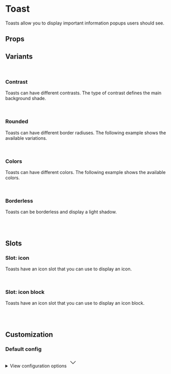 
<Meta of={ToastStories} />

# Toast

Toasts allow you to display important information popups users should see.

<Primary />

## Props

<Controls />

## Variants

<br />

### Contrast

Toasts can have different contrasts. The type of contrast defines the main background shade.

<div className="bg-slate-100 dark:bg-slate-900 p-6 rounded-sm">
  <div className="grid grid-cols-1 md:grid-cols-2 gap-6 w-full max-w-2xl">
    <div>
      <Story of={ToastStories.White} />
    </div>
    <div>
      <Story of={ToastStories.Contrast} />
    </div>
  </div>
</div>

<br />

### Rounded

Toasts can have different border radiuses. The following example shows the available variations.

<div className="bg-slate-100 dark:bg-slate-900 p-6 rounded-sm">
  <div className="grid grid-cols-1 md:grid-cols-2 gap-6 w-full max-w-2xl">
    <div>
      <Story of={ToastStories.Straight} />
    </div>
    <div>
      <Story of={ToastStories.Rounded} />
    </div>
    <div>
      <Story of={ToastStories.Smooth} />
    </div>
    <div>
      <Story of={ToastStories.Curved} />
    </div>
  </div>
</div>

<br />

### Colors

Toasts can have different colors. The following example shows the available colors.

<div className="bg-slate-100 dark:bg-slate-900 p-6 rounded-sm">
  <div className="grid grid-cols-1 md:grid-cols-2 gap-6 w-full max-w-2xl">
    <div>
      <Story of={ToastStories.Smooth} />
    </div>
    <div>
      <Story of={ToastStories.Primary} />
    </div>
    <div>
      <Story of={ToastStories.Info} />
    </div>
    <div>
      <Story of={ToastStories.Success} />
    </div>
    <div>
      <Story of={ToastStories.Warning} />
    </div>
    <div>
      <Story of={ToastStories.Danger} />
    </div>
    <div>
      <Story of={ToastStories.Dark} />
    </div>
    <div>
      <Story of={ToastStories.Black} />
    </div>
  </div>
</div>

<br />

### Borderless

Toasts can be borderless and display a light shadow.

<div className="flex items-end gap-2 border border-muted-200 dark:border-muted-800 bg-white dark:bg-slate-900 p-6 rounded-sm">
  <div className="grid grid-cols-1 md:grid-cols-2 gap-6 w-full max-w-2xl">
    <div>
      <Story of={ToastStories.SlotIconBlockBorderlessDefault} />
    </div>
    <div>
      <Story of={ToastStories.SlotIconBlockBorderlessPrimary} />
    </div>
    <div>
      <Story of={ToastStories.SlotIconBlockBorderlessInfo} />
    </div>
    <div>
      <Story of={ToastStories.SlotIconBlockBorderlessSuccess} />
    </div>
    <div>
      <Story of={ToastStories.SlotIconBlockBorderlessWarning} />
    </div>
    <div>
      <Story of={ToastStories.SlotIconBlockBorderlessDanger} />
    </div>
    <div>
      <Story of={ToastStories.SlotIconBlockBorderlessDark} />
    </div>
    <div>
      <Story of={ToastStories.SlotIconBlockBorderlessBlack} />
    </div>
  </div>
</div>

<br />
<br />

## Slots

### Slot: icon

Toasts have an icon slot that you can use to display an icon.

<div className="bg-slate-100 dark:bg-slate-900 p-6 rounded-sm">
  <div className="grid grid-cols-1 md:grid-cols-2 gap-6 w-full max-w-2xl">
    <div>
      <Story of={ToastStories.SlotIconDefault} />
    </div>
    <div>
      <Story of={ToastStories.SlotIconPrimary} />
    </div>
    <div>
      <Story of={ToastStories.SlotIconInfo} />
    </div>
    <div>
      <Story of={ToastStories.SlotIconSuccess} />
    </div>
    <div>
      <Story of={ToastStories.SlotIconWarning} />
    </div>
    <div>
      <Story of={ToastStories.SlotIconDanger} />
    </div>
    <div>
      <Story of={ToastStories.SlotIconDark} />
    </div>
    <div>
      <Story of={ToastStories.SlotIconBlack} />
    </div>
  </div>
</div>

<br />

### Slot: icon block

Toasts have an icon slot that you can use to display an icon block.

<div className="bg-slate-100 dark:bg-slate-900 p-6 rounded-sm">
  <div className="grid grid-cols-1 md:grid-cols-2 gap-6 w-full max-w-2xl">
    <div>
      <Story of={ToastStories.SlotIconBlockDefault} />
    </div>
    <div>
      <Story of={ToastStories.SlotIconBlockPrimary} />
    </div>
    <div>
      <Story of={ToastStories.SlotIconBlockInfo} />
    </div>
    <div>
      <Story of={ToastStories.SlotIconBlockSuccess} />
    </div>
    <div>
      <Story of={ToastStories.SlotIconBlockWarning} />
    </div>
    <div>
      <Story of={ToastStories.SlotIconBlockDanger} />
    </div>
    <div>
      <Story of={ToastStories.SlotIconBlockDark} />
    </div>
    <div>
      <Story of={ToastStories.SlotIconBlockBlack} />
    </div>
  </div>
</div>

<br />
<br />

## Customization

### Default config

<div className="relative">
  <details className="relative bg-slate-50 border border-slate-200 rounded-lg p-4 [&>summary>svg]:open:-rotate-180">
    <summary className="list-none cursor-pointer">
      <span className="font-sans text-slate-500">View configuration options</span>
      <svg
        className="w-5 h-5 text-slate-500 absolute top-5 end-4 transition-transform duration-300"
        xmlns="http://www.w3.org/2000/svg"
        width="32"
        height="32"
        viewBox="0 0 24 24"
      >
        <path
          fill="none"
          stroke="currentColor"
          strokeLinecap="round"
          strokeLinejoin="round"
          strokeWidth="2"
          d="m6 9l6 6l6-6"
        />
      </svg>
    </summary>

    <div className="!mt-4">
      <pre >
        {JSON.stringify(defaultConfig, null, 2)}
      </pre>
    </div>

  </details>
</div>